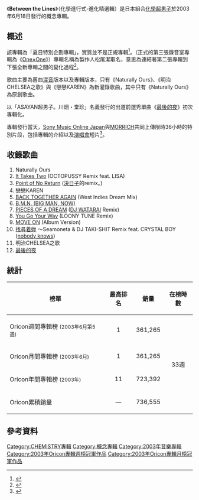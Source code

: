 {{擴充|time=2015-02-24T16:02:31+00:00}}
{{NotChineseTitle|time=2015-12-14T04:27:44+00:00}}
{{noteTA
|1=zh:化學進行式-進化精選輯
}}{{Infobox Album | <!-- See Wikipedia:WikiProject_Albums -->
| Name           = Between the Lines<br /><small>化學進行式-進化精選輯</small>
| Type           = [[精選輯|精選輯]]
| Cover          = Between_the_lines2.jpg 
| Artist         = [[化學超男子|化學超男子]] 
| Released       = 2003年6月18日
| Recorded       = 
| Genre          = [[日本流行音樂|日本流行音樂]] 
| Length         = 65分18秒
| Label          = [[DefSTAR_Records|DefSTAR Records]] 
| Producer       = 松尾潔
| Reviews        = 
| Chart position = *週間最高順位1位（通算兩週、[[Oricon|Oricon]]）
* 2003年6月度月間順位1位（Oricon）
* 2003年度年間順位11位（Oricon）
| Certification  = * 三白金唱片（[[日本唱片協會|日本唱片協會]]）
| Last album     = [[Second_to_None|Second to None]]<br />（2003年）
| This album     = '''Between the Lines'''<br />（2003年）
| Next album     = [[One×One|One×One]]<br />（2004年）
| Misc           = {{Extra album cover
  | Upper caption = 其他封面
  | Type          = 概念專輯
  <!-- 因文件已删，故注解：| Cover         = Between_the_lines.jpg -->
  | Lower caption  = 通常盤封面
  }}
}}

《'''Between the Lines'''》（化學進行式-進化精選輯）是日本組合[[化學超男子|化學超男子]]於2003年6月18日發行的概念專輯。

== 概述 ==
該專輯為「夏日特別企劃專輯」，實質並不是正規專輯<ref>{{cite web|url=http://www.barks.jp/news/?id=52321069|language=ja|title=ケミストリー、レアでユニークな特別アルバムリリース。そして発売日には重大発表あるか!?|publisher=barks|date=2003-06-17|accessdate=2003-06-17|archive-date=2004-10-23|archive-url=https://web.archive.org/web/20041023083303/http://www.barks.jp/news/?id=52321069|dead-url=no}}</ref>。（正式的第三張錄音室專輯為《[[One×One|One×One]]》）專輯名稱為製作人松尾潔取名，意思為連結著第二張專輯到下張全新專輯之間的變化過程<ref>{{cite web|url=https://sonymusic.com.tw/main/category/album-type/japanese-korean-music?page=98|language=zh|title=Japanese / Korean Music 台灣索尼音樂娛樂股份有限公司|publisher=SONY|date=2003-06-20|accessdate=2003-06-20|deadurl=yes|archiveurl=https://archive.is/20150223135300/https://sonymusic.com.tw/main/category/album-type/japanese-korean-music?page=98|archivedate=2015-02-23}}</ref>。

歌曲主要為舊曲[[混音|混音]]版本以及專輯版本，只有《Naturally Ours》、《明治CHELSEA之歌》與《戀戀KAREN》為新灌錄歌曲，其中只有《Naturally Ours》為原創歌曲。

以「ASAYAN超男子。川畑・堂珍」名義發行的出道前選秀單曲《[[最後的夜|最後的夜]]》初次專輯化。

專輯發行當天，[[Sony_Music_Online_Japan|Sony Music Online Japan]]與[[MORRICH|MORRICH]]共同上傳限時36小時的特別片段，包括專輯的介紹以及[[演唱會|演唱會]]短片<ref>{{cite web|url=http://www.itmedia.co.jp/broadband/0306/16/lp06.html|language=ja|title=JCHEMISTRYが18～19日にソニーミュージックをサイトジャック|publisher=itmedia|date=2003-06-16|accessdate=2003-06-16|archive-date=2004-05-26|archive-url=https://web.archive.org/web/20040526210111/http://www.itmedia.co.jp/broadband/0306/16/lp06.html|dead-url=no}}</ref>。

== 收錄歌曲 ==
# Naturally Ours
# [[It_Takes_Two/SOLID_DREAM/MOVE_ON|It Takes Two]] (OCTOPUSSY Remix feat. LISA)
# [[Point_of_No_Return|Point of No Return]] ([[決明子_(團體)|決日子]]的remix。)
# 戀戀KAREN
# [[FLOATIN'|BACK TOGETHER AGAIN]] (West Indies Dream Mix)
# [[You_Go_Your_Way|B.M.N. (BIG MAN, NOW)]]
# [[PIECES_OF_A_DREAM|PIECES OF A DREAM]] ([[DJ_WATARAI|DJ WATARAI]] Remix)
# [[You_Go_Your_Way|You Go Your Way]] (LOONY TUNE Remix)
# [[It_Takes_Two/SOLID_DREAM/MOVE_ON|MOVE ON]] (Album Version)
# [[找尋着妳_〜New_Jersey_United〜|找尋着妳]] 〜Seamoneta & DJ TAKI-SHIT Remix feat. CRYSTAL BOY ([[nobodyknows+|nobody knows]])
# 明治CHELSEA之歌
# [[最後的夜|最後的夜]]

== 統計 ==
{| class="wikitable" width="500px" style="font-size:small;"
!榜單
!最高排名
!銷量
!在榜時數
|-
|Oricon週間專輯榜 <small>(2003年6月第5週)</small>
|align="center"|1
|361,265
|rowspan="4" align="center"|33週
|-
|Oricon月間專輯榜 <small>(2003年6月)</small>
|align="center"|1
|361,265
|-
|Oricon年間專輯榜 <small>(2003年)</small>
|align="center"|11
|723,392
|-
|Oricon累積銷量
|align="center"|—
|736,555
|}

== 參考資料 ==
<references />
{{CHEMISTRY}}
{{Oricon專輯月榜冠軍 (2000年代前期)|2003年6月}}

[[Category:CHEMISTRY專輯|Category:CHEMISTRY專輯]]
[[Category:概念專輯|Category:概念專輯]]
[[Category:2003年音樂專輯|Category:2003年音樂專輯]]
[[Category:2003年Oricon專輯週榜冠軍作品|Category:2003年Oricon專輯週榜冠軍作品]]
[[Category:2003年Oricon專輯月榜冠軍作品|Category:2003年Oricon專輯月榜冠軍作品]]